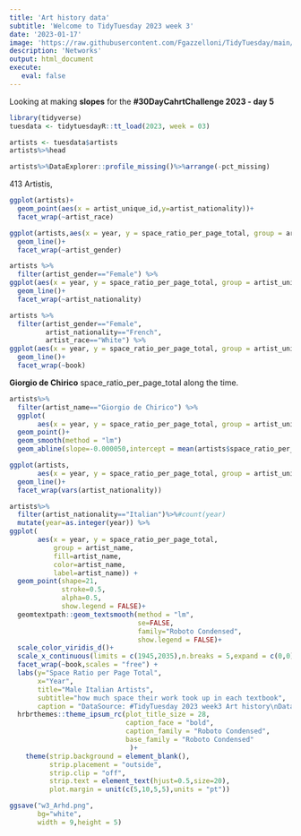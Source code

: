 ```yaml
---
title: 'Art history data'
subtitle: 'Welcome to TidyTuesday 2023 week 3'
date: '2023-01-17'
image: 'https://raw.githubusercontent.com/Fgazzelloni/TidyTuesday/main/data/2023/w3_Arhd/w3_Arhd.png'
description: 'Networks'
output: html_document
execute: 
   eval: false
---
```


Looking at making **slopes** for the **#30DayCahrtChallenge 2023 - day 5**
```r
library(tidyverse)
tuesdata <- tidytuesdayR::tt_load(2023, week = 03)
```

```r
artists <- tuesdata$artists
artists%>%head
```

```r
artists%>%DataExplorer::profile_missing()%>%arrange(-pct_missing)
```



413 Artistis,

```r
ggplot(artists)+
  geom_point(aes(x = artist_unique_id,y=artist_nationality))+
  facet_wrap(~artist_race)
```

```r
ggplot(artists,aes(x = year, y = space_ratio_per_page_total, group = artist_unique_id)) +
  geom_line()+
  facet_wrap(~artist_gender)
```

```r
artists %>%
  filter(artist_gender=="Female") %>%
ggplot(aes(x = year, y = space_ratio_per_page_total, group = artist_unique_id)) +
  geom_line()+
  facet_wrap(~artist_nationality)
```

```r
artists %>%
  filter(artist_gender=="Female",
         artist_nationality=="French",
         artist_race=="White") %>%
ggplot(aes(x = year, y = space_ratio_per_page_total, group = artist_unique_id)) +
  geom_line()+
  facet_wrap(~book)
```


**Giorgio de Chirico** space_ratio_per_page_total along the time.

```r
artists%>%
  filter(artist_name=="Giorgio de Chirico") %>%
  ggplot(
       aes(x = year, y = space_ratio_per_page_total, group = artist_unique_id)) +
  geom_point()+
  geom_smooth(method = "lm")
  geom_abline(slope=-0.000050,intercept = mean(artists$space_ratio_per_page_total))
```

```r
ggplot(artists,
       aes(x = year, y = space_ratio_per_page_total, group = artist_unique_id)) +
  geom_line()+
  facet_wrap(vars(artist_nationality))
```

```r
artists%>%
  filter(artist_nationality=="Italian")%>%#count(year)
  mutate(year=as.integer(year)) %>%
ggplot(
       aes(x = year, y = space_ratio_per_page_total, 
           group = artist_name,
           fill=artist_name,
           color=artist_name,
           label=artist_name)) +
  geom_point(shape=21,
             stroke=0.5,
             alpha=0.5,
             show.legend = FALSE)+
  geomtextpath::geom_textsmooth(method = "lm",
                                se=FALSE,
                                family="Roboto Condensed",
                                show.legend = FALSE)+
  scale_color_viridis_d()+
  scale_x_continuous(limits = c(1945,2035),n.breaks = 5,expand = c(0,0))+
  facet_wrap(~book,scales = "free") +
  labs(y="Space Ratio per Page Total",
       x="Year",
       title="Male Italian Artists",
       subtitle="how much space their work took up in each textbook",
       caption = "DataSource: #TidyTuesday 2023 week3 Art history\nDataViz: Federica Gazzelloni #30DayChartChallenge 2023 Day5 - slope\n")+
  hrbrthemes::theme_ipsum_rc(plot_title_size = 28,
                             caption_face = "bold",
                             caption_family = "Roboto Condensed",
                             base_family = "Roboto Condensed"
                              )+
    theme(strip.background = element_blank(),
          strip.placement = "outside",
          strip.clip = "off",
          strip.text = element_text(hjust=0.5,size=20),
          plot.margin = unit(c(5,10,5,5),units = "pt"))
```
```r
ggsave("w3_Arhd.png",
       bg="white",
       width = 9,height = 5)
```

